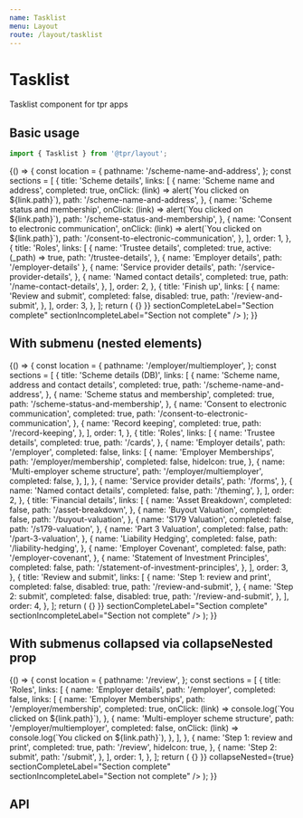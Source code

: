```yaml
---
name: Tasklist
menu: Layout
route: /layout/tasklist
---
```



# Tasklist

Tasklist component for tpr apps

## Basic usage

```js
import { Tasklist } from '@tpr/layout';
```

<Playground>
	{() => {
		const location = {
			pathname: '/scheme-name-and-address',
		};
		const sections = [
			{
				title: 'Scheme details',
				links: [
					{
						name: 'Scheme name and address',
						completed: true,
						onClick: (link) => alert(`You clicked on ${link.path}`),
						path: '/scheme-name-and-address',
					},
					{
						name: 'Scheme status and membership',
						onClick: (link) => alert(`You clicked on ${link.path}`),
						path: '/scheme-status-and-membership',
					},
					{
						name: 'Consent to electronic communication',
						onClick: (link) => alert(`You clicked on ${link.path}`),
						path: '/consent-to-electronic-communication',
					},
				],
				order: 1,
			},
			{
				title: 'Roles',
				links: [
					{
						name: 'Trustee details',
						completed: true,
						active: (_path) => true,
						path: '/trustee-details',
					},
					{ name: 'Employer details', path: '/employer-details' },
					{
						name: 'Service provider details',
						path: '/service-provider-details',
					},
					{
						name: 'Named contact details',
						completed: true,
						path: '/name-contact-details',
					},
				],
				order: 2,
			},
			{
				title: 'Finish up',
				links: [
					{
						name: 'Review and submit',
						completed: false,
						disabled: true,
						path: '/review-and-submit',
					},
				],
				order: 3,
			},
		];
		return (
			<Tasklist
				title="Scheme return home"
				sections={sections}
				maintenanceMode={false}
				matchPath={matchPath}
				location={location}
				history={{ push: () => {} }}
				sectionCompleteLabel="Section complete"
				sectionIncompleteLabel="Section not complete"
			/>
		);
	}}
</Playground>

## With submenu (nested elements)

<Playground>
	{() => {
		const location = {
			pathname: '/employer/multiemployer',
		};
		const sections = [
			{
				title: 'Scheme details (DB)',
				links: [
					{
						name: 'Scheme name, address and contact details',
						completed: true,
						path: '/scheme-name-and-address',
					},
					{
						name: 'Scheme status and membership',
						completed: true,
						path: '/scheme-status-and-membership',
					},
					{
						name: 'Consent to electronic communication',
						completed: true,
						path: '/consent-to-electronic-communication',
					},
					{
						name: 'Record keeping',
						completed: true,
						path: '/record-keeping',
					},
				],
				order: 1,
			},
			{
				title: 'Roles',
				links: [
					{
						name: 'Trustee details',
						completed: true,
						path: '/cards',
					},
					{
						name: 'Employer details',
						path: '/employer',
						completed: false,
						links: [
							{
								name: 'Employer Memberships',
								path: '/employer/membership',
								completed: false,
								hideIcon: true,
							},
							{
								name: 'Multi-employer scheme structure',
								path: '/employer/multiemployer',
								completed: false,
							},
						],
					},
					{
						name: 'Service provider details',
						path: '/forms',
					},
					{
						name: 'Named contact details',
						completed: false,
						path: '/theming',
					},
				],
				order: 2,
			},
			{
				title: 'Financial details',
				links: [
					{
						name: 'Asset Breakdown',
						completed: false,
						path: '/asset-breakdown',
					},
					{
						name: 'Buyout Valuation',
						completed: false,
						path: '/buyout-valuation',
					},
					{
						name: 'S179 Valuation',
						completed: false,
						path: '/s179-valuation',
					},
					{
						name: 'Part 3 Valuation',
						completed: false,
						path: '/part-3-valuation',
					},
					{
						name: 'Liability Hedging',
						completed: false,
						path: '/liability-hedging',
					},
					{
						name: 'Employer Covenant',
						completed: false,
						path: '/employer-covenant',
					},
					{
						name: 'Statement of Investment Principles',
						completed: false,
						path: '/statement-of-investment-principles',
					},
				],
				order: 3,
			},
			{
				title: 'Review and submit',
				links: [
					{
						name: 'Step 1: review and print',
						completed: false,
						disabled: true,
						path: '/review-and-submit',
					},
					{
						name: 'Step 2: submit',
						completed: false,
						disabled: true,
						path: '/review-and-submit',
					},
				],
				order: 4,
			},
		];
		return (
			<Tasklist
				title="Scheme return home"
				sections={sections}
				maintenanceMode={false}
				matchPath={matchPath}
				location={location}
				history={{ push: () => {} }}
				sectionCompleteLabel="Section complete"
				sectionIncompleteLabel="Section not complete"
			/>
		);
	}}
</Playground>

## With submenus collapsed via collapseNested prop

<Playground>
	{() => {
		const location = {
			pathname: '/review',
		};
		const sections = [
			{
				title: 'Roles',
				links: [
					{
						name: 'Employer details',
						path: '/employer',
						completed: false,
						links: [
							{
								name: 'Employer Memberships',
								path: '/employer/membership',
								completed: true,
								onClick: (link) => console.log(`You clicked on ${link.path}`),
							},
							{
								name: 'Multi-employer scheme structure',
								path: '/employer/multiemployer',
								completed: false,
								onClick: (link) => console.log(`You clicked on ${link.path}`),
							},
						],
					},
					{
						name: 'Step 1: review and print',
						completed: true,
						path: '/review',
						hideIcon: true,
					},
					{
						name: 'Step 2: submit',
						path: '/submit',
					},
				],
				order: 1,
			},
		];
		return (
			<Tasklist
				title="Scheme return home"
				sections={sections}
				maintenanceMode={false}
				matchPath={matchPath}
				location={location}
				history={{ push: () => {} }}
				collapseNested={true}
				sectionCompleteLabel="Section complete"
				sectionIncompleteLabel="Section not complete"
			/>
		);
	}}
</Playground>

## API

<Props of={Tasklist} />
